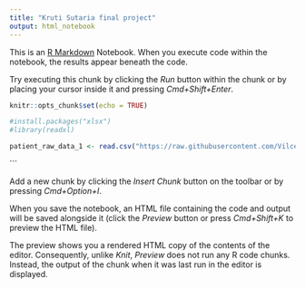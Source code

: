 ```yaml
---
title: "Kruti Sutaria final project"
output: html_notebook
---
```


This is an [R Markdown](http://rmarkdown.rstudio.com) Notebook. When you execute code within the notebook, the results appear beneath the code. 

Try executing this chunk by clicking the *Run* button within the chunk or by placing your cursor inside it and pressing *Cmd+Shift+Enter*. 

```r

knitr::opts_chunk$set(echo = TRUE)

#install.packages("xlsx")
#library(readxl)

patient_raw_data_1 <- read.csv("https://raw.githubusercontent.com/VilcekSummerR/final-assignment-krutisutaria/Data_for_study/Gastric_cancer_metabolomic_data.csv")

```

```

Add a new chunk by clicking the *Insert Chunk* button on the toolbar or by pressing *Cmd+Option+I*.

When you save the notebook, an HTML file containing the code and output will be saved alongside it (click the *Preview* button or press *Cmd+Shift+K* to preview the HTML file). 

The preview shows you a rendered HTML copy of the contents of the editor. Consequently, unlike *Knit*, *Preview* does not run any R code chunks. Instead, the output of the chunk when it was last run in the editor is displayed.


